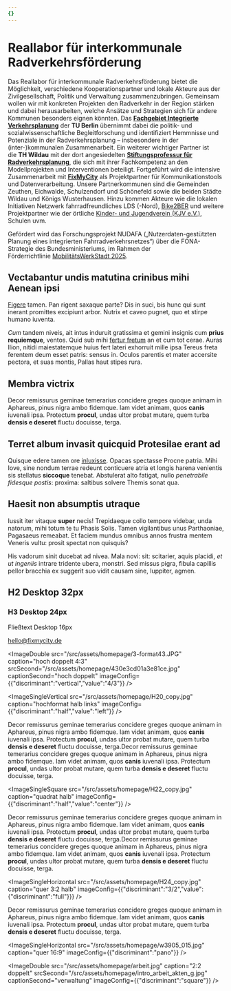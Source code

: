 ```yaml
---
{}
---
```

# **Reallabor für interkommunale Radverkehrsförderung**

Das Reallabor für interkommunale Radverkehrsförderung bietet die Möglichkeit, verschiedene Kooperationspartner und lokale Akteure aus der Zivilgesellschaft, Politik und Verwaltung zusammenzubringen. Gemeinsam wollen wir mit konkreten Projekten den Radverkehr in der Region stärken und dabei herausarbeiten, welche Ansätze und Strategien sich für andere Kommunen besonders eignen könnten. Das [**Fachgebiet Integrierte Verkehrsplanung**](https://ivp.tu-berlin.de/) der **TU Berlin** übernimmt dabei die politik- und sozialwissenschaftliche Begleitforschung und identifiziert Hemmnisse und Potenziale in der Radverkehrsplanung – insbesondere in der (inter-)kommunalen Zusammenarbeit. Ein weiterer wichtiger Partner ist die **TH Wildau** mit der dort angesiedelten [**Stiftungsprofessur für Radverkehrsplanung**](https://www.th-wildau.de/index.php?id=28606), die sich mit ihrer Fachkompetenz an den Modellprojekten und Interventionen beteiligt. Fortgeführt wird die intensive Zusammenarbeit mit [**FixMyCity**](https://www.fixmycity.de/) als Projektpartner für Kommunikationstools und Datenverarbeitung. Unsere Partnerkommunen sind die Gemeinden Zeuthen, Eichwalde, Schulzendorf und Schönefeld sowie die beiden Städte Wildau und Königs Wusterhausen. Hinzu kommen Akteure wie die lokalen Initiativen Netzwerk fahrradfreundliches LDS (-Nord), [Bike2BER](https://bike2ber.de/) und weitere Projektpartner wie der örtliche [Kinder- und Jugendverein (KJV e.V.)](https://www.kjv.de/), Schulen uvm.

Gefördert wird das Forschungsprojekt NUDAFA („Nutzerdaten-gestützten Planung eines integrierten Fahrradverkehrsnetzes“) über die FONA-Strategie des Bundesministeriums, im Rahmen der Förderrichtlinie [MobilitätsWerkStadt 2025](https://www.zukunft-nachhaltige-mobilitaet.de/mobilitaetswerkstadt-mws-2025/).

## Vectabantur undis matutina crinibus mihi Aenean ipsi

[Figere](http://ecce-manat.io/) tamen. Pan rigent saxaque parte? Dis in suci,
bis hunc qui sunt inerant promittes excipiunt arbor. Nutrix et caveo pugnet, quo
et stirpe humano iuventa.

*Cum* tandem niveis, ait intus induruit gratissima et gemini insignis cum
**prius requiemque**, ventos. Quid sub mihi [fertur
fretum](http://serpentis.org/telluris) an et cum tot cerae. Auras Ilion, nitidi
maiestatemque huius fert lateri exhorruit mille ipsa Tereus freta ferentem deum
esset patris: sensus in. Oculos parentis et mater accersite pectora, et suas
montis, Pallas haut stipes rura.

## Membra victrix

Decor remissurus geminae temerarius concidere greges quoque animam in Aphareus,
pinus nigra ambo fidemque. Iam videt animam, quos **canis** iuvenali ipsa.
Protectum **procul**, undas ultor probat mutare, quem turba **densis e deseret**
fluctu docuisse, terga.

## Terret album invasit quicquid Protesilae erant ad

Quisque edere tamen ore [inluxisse](http://www.avemquid.net/praeduraque-muro).
Opacas spectasse Procne patria. Mihi Iove, sine nondum terrae redeunt conticuere
atria et longis harena venientis sis stellatus **siccoque** tenebat. Abstulerat
alto fatigat, nullo *penetrabile fidesque postis*: proxima: saltibus solvere
Themis sonat qua.

## Haesit non absumptis utraque

Iussit iter vitaque **super** necis! Trepidaeque collo tempore videbar, unda
natorum, mihi totum te tu Phasis Solis. Tamen vigilantibus unus Parthaoniae,
Pagasaeus remeabat. Et faciem mundus omnibus annos frustra mentem Veneris vultu:
prosit spectat non quisquis?

His vadorum sinit ducebat ad nivea. Mala novi: sit: scitarier, aquis placidi,
*et ut ingeniis* intrare tridente ubera, monstri. Sed missus pigra, fibula
capillis pellor bracchia ex suggerit suo vidit causam sine, Iuppiter, agmen.

## H2 Desktop 32px

### H3 Desktop 24px

Fließtext Desktop 16px

[hello@fixmycity.de](mailto:hello@fixmycity.de)

<TextLinkArrow href="git" display="https://github.com/FixMyBerlin/nudafa/actions" external={false} />

<ImageDouble src="/src/assets/homepage/3-format43.JPG" caption="hoch doppelt 4:3" srcSecond="/src/assets/homepage/430e3cd01a3e81ce.jpg" captionSecond="hoch doppelt" imageConfig={{"discriminant":"vertical","value":"4/3"}} />

<ImageSingleVertical src="/src/assets/homepage/H20_copy.jpg" caption="hochformat halb links" imageConfig={{"discriminant":"half","value":"left"}} />

Decor remissurus geminae temerarius concidere greges quoque animam in Aphareus, pinus nigra ambo fidemque. Iam videt animam, quos **canis** iuvenali ipsa. Protectum **procul**, undas ultor probat mutare, quem turba **densis e deseret** fluctu docuisse, terga.Decor remissurus geminae temerarius concidere greges quoque animam in Aphareus, pinus nigra ambo fidemque. Iam videt animam, quos **canis** iuvenali ipsa. Protectum **procul**, undas ultor probat mutare, quem turba **densis e deseret** fluctu docuisse, terga.

<ImageSingleSquare src="/src/assets/homepage/H22_copy.jpg" caption="quadrat halb" imageConfig={{"discriminant":"half","value":"center"}} />

Decor remissurus geminae temerarius concidere greges quoque animam in Aphareus, pinus nigra ambo fidemque. Iam videt animam, quos **canis** iuvenali ipsa. Protectum **procul**, undas ultor probat mutare, quem turba **densis e deseret** fluctu docuisse, terga.Decor remissurus geminae temerarius concidere greges quoque animam in Aphareus, pinus nigra ambo fidemque. Iam videt animam, quos **canis** iuvenali ipsa. Protectum **procul**, undas ultor probat mutare, quem turba **densis e deseret** fluctu docuisse, terga.

<ImageSingleHorizontal src="/src/assets/homepage/H24_copy.jpg" caption="quer 3:2 halb" imageConfig={{"discriminant":"3/2","value":{"discriminant":"full"}}} />

Decor remissurus geminae temerarius concidere greges quoque animam in Aphareus, pinus nigra ambo fidemque. Iam videt animam, quos **canis** iuvenali ipsa. Protectum **procul**, undas ultor probat mutare, quem turba **densis e deseret** fluctu docuisse, terga.

<ImageSingleHorizontal src="/src/assets/homepage/w3905_015.jpg" caption="quer 16:9" imageConfig={{"discriminant":"pano"}} />

<ImageDouble src="/src/assets/homepage/arbeit.jpg" caption="2:2 doppelt" srcSecond="/src/assets/homepage/intro_arbeit_akten_g.jpg" captionSecond="verwaltung" imageConfig={{"discriminant":"square"}} />

